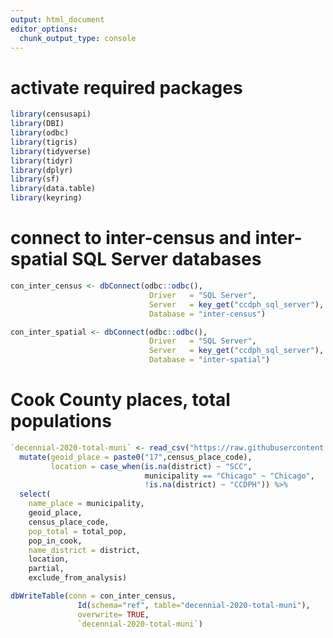 ```yaml
---
output: html_document
editor_options: 
  chunk_output_type: console
---
```


# activate required packages
```r
library(censusapi)
library(DBI)
library(odbc)
library(tigris) 
library(tidyverse)
library(tidyr)
library(dplyr) 
library(sf)
library(data.table)
library(keyring)
```


# connect to inter-census and inter-spatial SQL Server databases
```r
con_inter_census <- dbConnect(odbc::odbc(),
                               Driver   = "SQL Server",
                               Server   = key_get("ccdph_sql_server"),
                               Database = "inter-census")

con_inter_spatial <- dbConnect(odbc::odbc(),
                               Driver   = "SQL Server",
                               Server   = key_get("ccdph_sql_server"),
                               Database = "inter-spatial")

```

# Cook County places, total populations
```r
`decennial-2020-total-muni` <- read_csv("https://raw.githubusercontent.com/Cook-County-Department-of-Public-Health/ccdph-data-sets/main/2020/decennial-2020-total-muni.csv") %>%
  mutate(geoid_place = paste0("17",census_place_code),
         location = case_when(is.na(district) ~ "SCC",
                              municipality == "Chicago" ~ "Chicago",
                              !is.na(district) ~ "CCDPH")) %>%
  select(
    name_place = municipality,
    geoid_place,
    census_place_code,
    pop_total = total_pop,
    pop_in_cook,
    name_district = district,
    location,
    partial,
    exclude_from_analysis)

dbWriteTable(conn = con_inter_census, 
               Id(schema="ref", table="decennial-2020-total-muni"), 
               overwrite= TRUE,
               `decennial-2020-total-muni`)

```

